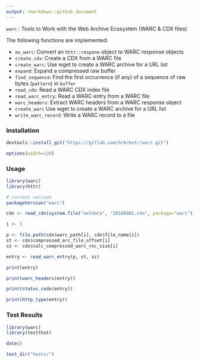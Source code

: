 ```yaml
---
output: rmarkdown::github_document
---
```


`warc` : Tools to Work with the Web Archive Ecosystem (WARC & CDX files)

The following functions are implemented:

- `as_warc`:	Convert an `httr::respone` object to WARC response objects
- `create_cdx`:	Create a CDX from a WARC file
- `create_warc`:	Use wget to create a WARC archive for a URL list
- `expand`:	Expand a compressed raw buffer
- `find_sequence`:	Find the first occurrence (if any) of a sequence of raw bytes (`pattern`) in `buffer`
- `read_cdx`:	Read a WARC CDX index file
- `read_warc_entry`:	Read a WARC entry from a WARC file
- `warc_headers`:	Extract WARC headers from a WARC response object
- `create_warc`	Use wget to create a WARC archive for a URL list
- `write_warc_record`:	Write a WARC record to a file

### Installation

```r
devtools::install_git("https://gitlab.com/hrbrmstr/warc.git")
```

```r
options(width=120)
```

### Usage

```r
library(warc)
library(httr)

# current verison
packageVersion("warc")

cdx <- read_cdx(system.file("extdata", "20160901.cdx", package="warc"))

i <- 5

p <- file.path(cdx$warc_path[i], cdx$file_name[i])
st <- cdx$compressed_arc_file_offset[i]
sz <- cdx$calc_compressed_warc_rec_size[i]

entry <- read_warc_entry(p, st, sz)

print(entry)

print(warc_headers(entry))

print(status_code(entry))

print(http_type(entry))
```

### Test Results

```r
library(warc)
library(testthat)

date()

test_dir("tests/")
```

